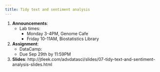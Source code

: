 ```yaml
---
title: Tidy text and sentiment analysis
---
```


1. __Announcements__: 
    * Lab times: 
        * Monday 3-4PM, Genome Cafe
        * Friday 10-11AM, Biostatistics Library
2. __Assignment__: 
    * DataCamp: 
    * Due Sep 29th by 11:59PM
3. __Slides__: http://jtleek.com/advdatasci/slides/07-tidy-text-and-sentiment-analysis-slides.html
